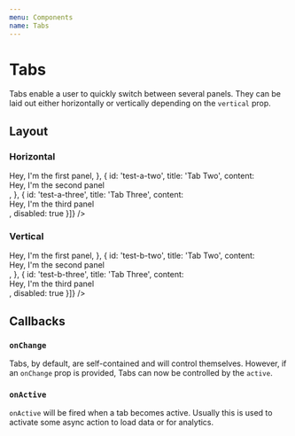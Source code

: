 ```yaml
---
menu: Components
name: Tabs
---
```



# Tabs

Tabs enable a user to quickly switch between several panels. They can be laid out either horizontally or vertically depending on the `vertical` prop.

## Layout

### Horizontal

<Playground>
  <Tabs
    tabs={[
      {
        id: 'test-a-one',
        title: 'Tab One',
        content: <div>Hey, I'm the first panel</div>,
      },
      {
        id: 'test-a-two',
        title: 'Tab Two',
        content: <div>Hey, I'm the second panel</div>,
      }, {
        id: 'test-a-three',
        title: 'Tab Three',
        content: <div>Hey, I'm the third panel</div>,
        disabled: true
      }]}
  />
</Playground>

### Vertical

<Playground>
  <Tabs
    vertical
    tabs={[
      {
        id: 'test-b-one',
        title: 'Tab One',
        content: <div>Hey, I'm the first panel</div>,
      },
      {
        id: 'test-b-two',
        title: 'Tab Two',
        content: <div>Hey, I'm the second panel</div>,
      }, {
        id: 'test-b-three',
        title: 'Tab Three',
        content: <div>Hey, I'm the third panel</div>,
        disabled: true
      }]}
  />
</Playground>

## Callbacks

### `onChange`
Tabs, by default, are self-contained and will control themselves. However, if an `onChange` prop is provided, Tabs can now be controlled by the `active`.

### `onActive`
`onActive` will be fired when a tab becomes active. Usually this is used to activate some async action to load data or for analytics.
